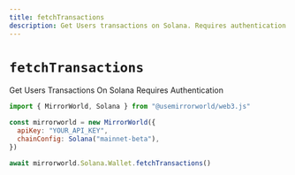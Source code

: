 ```yaml
---
title: fetchTransactions
description: Get Users transactions on Solana. Requires authentication
---
```


# `fetchTransactions`

Get Users Transactions On Solana Requires Authentication

```js
import { MirrorWorld, Solana } from "@usemirrorworld/web3.js"

const mirrorworld = new MirrorWorld({
  apiKey: "YOUR_API_KEY",
  chainConfig: Solana("mainnet-beta"),
})

await mirrorworld.Solana.Wallet.fetchTransactions()
```
